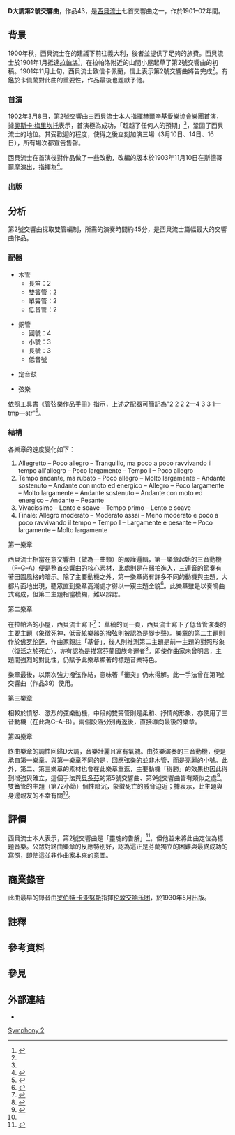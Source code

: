 {{noteTA
|G1=Music
|1=zh-cn:让·西贝柳斯;zh-tw:尚·西貝流士;zh-hk:尚·西貝流士;zh-mo:尚·西貝流士;
|2=zh-cn:西贝柳斯;zh-tw:西貝流士;zh-hant:西貝流士;zh-hk:西貝流士;zh-mo:西貝流士;
}}
{{Infobox musical composition
| title               = 第2号交响曲
| composer            = [[让·西贝柳斯|让·西贝柳斯]]
| image               = Jean Sibelius (AE, 1904).png
| image_upright       = 0.7
| caption             = 1904年的西贝柳斯，{{link-sv|阿尔伯特·恩斯特伦|Albert Engström}}作品
| key                 = D大調
| catalogue           = 作品43
| composed            = 1901–02年
| movements           = 4
| published           = 1903年，[[布赖特科普夫与黑特尔音乐出版社|布赖特科普夫与黑特尔]]
| premiere_date       = 1902年3月8日
| premiere_location   = 赫爾辛基
| premiere_conductor  = 让·西贝柳斯
| premiere_performers = [[赫尔辛基爱乐乐团|赫爾辛基愛樂協會樂團]]
}}

'''D大調第2號交響曲'''，作品43，是[[让·西贝柳斯|西貝流士]]七首交響曲之一，作於1901–02年間。

== 背景 ==
1900年秋，西貝流士在{{tsl|sv|Axel Carpelan|阿克塞爾·卡佩蘭}}的建議下前往義大利，後者並提供了足夠的旅費。西貝流士於1901年1月抵達[[拉帕洛|拉帕洛]]<ref name=kyodaioke>{{Cite web|title=特集記事：シベリウス交響曲第二番　徹底分析|url=https://www.kyodaioke.com/features/2014/05/post-6.html|accessdate=2020-10-18|author=|date=2014-05-20|format=|publisher=京都大学交響楽団|language=ja|archive-date=2020-10-18|archive-url=https://web.archive.org/web/20201018153347/https://www.kyodaioke.com/features/2014/05/post-6.html|dead-url=no}}</ref>，在拉帕洛附近的山間小屋起草了第2號交響曲的初稿。1901年11月上旬，西貝流士致信卡佩蘭，信上表示第2號交響曲將告完成<ref name=kyodaioke/>。有鑑於卡佩蘭對此曲的重要性，作品最後也題獻予他。
{{expand section}}

=== 首演 ===
1902年3月8日，第2號交響曲由西貝流士本人指揮[[赫尔辛基爱乐乐团|赫爾辛基愛樂協會樂團]]首演，據[[奥斯卡·梅利康托|奥斯卡·梅里坎托]]表示，首演極為成功，「超越了任何人的預期」<ref name=sibelius.fi/>，鞏固了西貝流士的地位。其受歡迎的程度，使得之後立刻加演三場（3月10日、14日、16日），所有場次都宣告售罄。

西貝流士在首演後對作品做了一些改動，改編的版本於1903年11月10日在斯德哥爾摩演出，指揮為{{link-fi|阿尔玛斯·耶尔内费尔特|Armas Järnefelt}}<ref name=Ledbetter>{{cite web|last1=Ledbetter|first1=Steven|title=Jean Sibelius: Symphony No. 2 in D major, op. 43|url=https://www.aspenmusicfestival.com/program_notes/view/sibelius-symphony-no.-2-in-d-major-op.-43/25937|website=Aspen Music Festival|accessdate=2016-02-15|archive-date=2020-10-17|archive-url=https://web.archive.org/web/20201017204355/https://www.aspenmusicfestival.com/program_notes/view/sibelius-symphony-no.-2-in-d-major-op.-43/25937|dead-url=no}}</ref>。

=== 出版 ===
{{expand section}}

== 分析 ==
第2號交響曲採取雙管編制，所需的演奏時間約45分，是西貝流士篇幅最大的交響曲作品。

=== 配器 ===
{{multicol}}
* 木管
** 長笛：2
** 雙簧管：2
** 單簧管：2
** 低音管：2
{{multicol-break}}
* 銅管
** 圓號：4
** 小號：3
** 長號：3
** 低音號
{{multicol-break}}
* 定音鼓
{{multicol-break}}
* 弦樂
{{multicol-end}}

依照工具書《管弦樂作品手冊》指示，上述之配器可簡記為"2 2 2 2—4 3 3 1—tmp—str"<ref>{{Cite book|title=''ORCHESTRAL MUSIC: A Handbook.''|url=https://archive.org/details/orchestralmusic00dani|last=Daniels|first=David|publisher=Scarecrow Press, Inc.|year=1996|isbn=0-8108-3228-3|location=Lanham|pages=[https://archive.org/details/orchestralmusic00dani/page/n394 382]|edition=3rd ed.}}</ref>。

=== 結構 ===
各樂章的速度變化如下：

# Allegretto – Poco allegro – Tranquillo, ma poco a poco ravvivando il tempo all'allegro – Poco largamente – Tempo I – Poco allegro
# Tempo andante, ma rubato – Poco allegro – Molto largamente – Andante sostenuto – Andante con moto ed energico – Allegro – Poco largamente – Molto largamente – Andante sostenuto – Andante con moto ed energico – Andante – Pesante
# Vivacissimo – Lento e soave – Tempo primo – Lento e soave
# Finale: Allegro moderato – Moderato assai – Meno moderato e poco a poco ravvivando il tempo – Tempo I – Largamente e pesante – Poco largamente – Molto largamente

;第一樂章
西貝流士相當在意交響曲（做為一曲類）的嚴謹邏輯{{notetag|本人曾表示，他「嚮往交響曲嚴謹的風格，以及深刻的邏輯性，正是這些特性使得動機間彼此得以連結。」<ref name=Goss>{{cite book|last1=Goss|first1=Glenda Dawn|title=Sibelius: A Composer's Life and the Awakening of Finland|date=2009|publisher=University of Chicago Press|location=Chicago|isbn=9780226304793|pages=346}}</ref>}}，第一樂章起始的三音動機（F{{music|sharp}}–G–A）便是整首交響曲的核心素材，此處則是在弱拍進入，三連音的節奏有著田園風格的暗示。除了主要動機之外，第一樂章尚有許多不同的動機與主題，大都片面地出現，聽眾直到樂章高潮處才得以一窺主題全貌<ref name=Varineau>{{cite web|last1=Varineau|first1=John P.|title=Symphony No. 2 in D Major, Op. 43|url=https://www.richmondsymphony.com/wp/wp-content/uploads/2015/02/Notes_Sibelius_web.pdf|website=Richmond Symphony|accessdate=2016-02-15|format=PDF|archive-date=2017-09-20|archive-url=https://web.archive.org/web/20170920141740/https://www.richmondsymphony.com/wp/wp-content/uploads/2015/02/Notes_Sibelius_web.pdf|dead-url=no}}</ref>。此樂章雖是以奏鳴曲式寫成，但第二主題相當模糊，難以辨認。

;第二樂章
在拉帕洛的小屋，西貝流士寫下<ref name="Keller-nyphil">{{cite web|last1=Keller|first1=James M.|title=2013 Jan 16, 17, 18, 19 / Subscription Season / Maazel|url=http://archives.nyphil.org/index.php/artifact/d02aa363-44a4-4e8b-bdd5-fea13f6dec05/fullview#page/6/mode/2up|website=NY Phil|accessdate=2016-02-15|archive-date=2016-02-23|archive-url=https://web.archive.org/web/20160223155155/http://archives.nyphil.org/index.php/artifact/d02aa363-44a4-4e8b-bdd5-fea13f6dec05/fullview#page/6/mode/2up|dead-url=no}}</ref>：
{{Quotation|唐璜啊，當那陌生來客闖入時，我正獨身於黑暗中。我試圖辨明來者身分，一再地發問，卻沒有得到回答。我試圖使他發笑，但他始終保持沉默。最後，來者開始歌唱，而唐璜立刻明白了，那是死神。}}
草稿的同一頁，西貝流士寫下了低音管演奏的主要主題（象徵死神，低音絃樂器的撥弦則被認為是腳步聲）。樂章的第二主題則作於[[佛罗伦萨|佛罗伦萨]]，作曲家親註「基督」，後人則推測第二主題是前一主題的對照形象（復活之於死亡），亦有認為是描寫芬蘭國族命運者<ref name=Oramo>{{cite web|last1=Oramo|first1=Ilkka|title=Symphony No. 2|url=http://www.laphil.com/philpedia/music/symphony-no-2-jean-sibelius|website=LA Phil|accessdate=2016-02-15|archive-date=2016-03-10|archive-url=https://web.archive.org/web/20160310040621/http://www.laphil.com/philpedia/music/symphony-no-2-jean-sibelius|dead-url=no}}</ref>。即使作曲家未曾明言，主題間強烈的對比性，仍賦予此樂章顯著的標題音樂特色。

樂章最後，以兩次強力撥弦作結，意味著「衝突」仍未得解。此一手法曾在第1號交響曲（作品39）使用。

;第三樂章
相較於憤怒、激烈的弦樂動機，中段的雙簧管則是柔和、抒情的形象，亦使用了三音動機（在此為G{{music|flat}}–A{{music|flat}}–B{{music|flat}}）。兩個段落分別再返後，直接導向最後的樂章。

;第四樂章
終曲樂章的調性回歸D大調，音樂壯麗且富有氣魄。由弦樂演奏的三音動機，便是承自第一樂章。與第一樂章不同的是，回應弦樂的並非木管，而是亮麗的小號。此外，第二、第三樂章的素材也會在此樂章重返，主要動機「得勝」的效果也因此得到增強與確立，這個手法與[[路德维希·范·贝多芬|貝多芬]]的第5號交響曲、第9號交響曲皆有類似之處<ref name=Wise>{{cite web|last1=Wise|first1=Brian|title=Jean Sibelius: Symphony No. 2 in D major, Op. 43|url=http://www.allmusic.com/composition/symphony-no-2-in-d-major-op-43-mc0002371344|website=AllMusic|accessdate=2016-02-15|archive-date=2020-10-22|archive-url=https://web.archive.org/web/20201022045431/https://www.allmusic.com/composition/symphony-no-2-in-d-major-op-43-mc0002371344|dead-url=no}}</ref>。雙簧管的主題（第72小節）個性暗沉，象徵死亡的威脅迫近；據{{le|愛諾·西貝流士|Aino Sibelius}}表示，此主題與身邊親友的不幸有關<ref name=sibelius.fi/>。

== 評價 ==
西貝流士本人表示，第2號交響曲是「靈魂的告解」<ref name=sibelius.fi>{{cite web|title=Second symphony op. 43 (1902)|url=http://www.sibelius.fi/english/musiikki/ork_sinf_02.htm|website=|accessdate=2020-10-16|archive-date=2017-01-27|archive-url=https://web.archive.org/web/20170127212830/http://www.sibelius.fi/english/musiikki/ork_sinf_02.htm|dead-url=no}}</ref>，但他並未將此曲定位為標題音樂。公眾對終曲樂章的反應特別好，認為這正是芬蘭獨立的困難與最終成功的寫照，即使這並非作曲家本來的意圖。

== 商業錄音 ==
此曲最早的錄音由[[罗伯特·卡亚努斯|罗伯特·卡亚努斯]]指揮[[伦敦交响乐团|伦敦交响乐团]]，於1930年5月出版。
{{expand list}}

== 註釋 ==
{{notefoot}}

== 參考資料 ==
{{reflist}}

== 參見 ==
{{portal|古典音樂}}

== 外部連結 ==
* {{IMSLP|work=Symphony No.2, Op.43 (Sibelius, Jean)|cname=西贝柳斯第2号交响曲}}

[[Category:西贝柳斯交响曲|Symphony 2]]